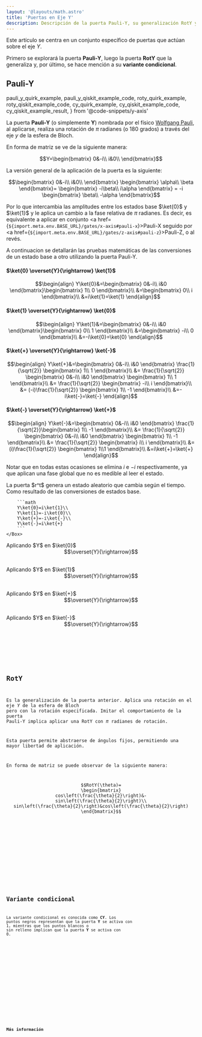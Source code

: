 ```yaml
---
layout: '@layouts/math.astro'
title: 'Puertas en Eje Y'
description: Descripción de la puerta Pauli-Y, su generalización RotY y su variante condicional CY, con ejemplos y aplicaciones.
---
```


Este artículo se centra en un conjunto específico de puertas que actúan sobre el eje $Y$. 

Primero se explorará la puerta **Pauli-Y**, luego la puerta **RotY** que la generaliza y, por último, se hace mención a su **variante condicional**.

## Pauli-Y

  pauli_y_quirk_example,
  pauli_y_qiskit_example_code,
  roty_quirk_example,
  roty_qiskit_example_code,
  cy_quirk_example,
  cy_qiskit_example_code,
  cy_qiskit_example_result,
} from '@code-snippets/y-axis'

La puerta **Pauli-Y** (o simplemente **Y**) nombrada por el físico <a href="https://en.wikipedia.org/wiki/Wolfgang_Pauli" target="_blank">Wolfgang Pauli</a>, al aplicarse, realiza una rotación de $\pi$ radianes (o 180 grados) a través del eje $y$ de la esfera de Bloch.

En forma de matriz se ve de la siguiente manera:

```math
Y=\begin{bmatrix}
0&-i\\
i&0\\
\end{bmatrix}
```

La versión general de la aplicación de la puerta es la siguiente:

```math
\begin{bmatrix}
0&-i\\
i&0\\
\end{bmatrix}
\begin{bmatrix}
\alpha\\
\beta
\end{bmatrix}=
\begin{bmatrix}
-i\beta\\
i\alpha
\end{bmatrix}
=
-i
\begin{bmatrix}
\beta\\
-\alpha
\end{bmatrix}
```

Por lo que intercambia las amplitudes entre los estados base $\ket{0}$ y $\ket{1}$ y le aplica un cambio a la fase relativa de $\pi$ radianes. Es decir, es equivalente a aplicar en conjunto <a href={`${import.meta.env.BASE_URL}/gates/x-axis#pauli-x`}>Pauli-X</a> seguido por <a href={`${import.meta.env.BASE_URL}/gates/z-axis#pauli-z`}>Pauli-Z</a>, o al revés.

<Collapsible title="Conversiones de estados base" level="h6">

A continuacion se detallarán las pruebas matemáticas de las conversiones de un estado base a otro utilizando la puerta Pauli-Y.

#### $\ket{0} \overset{Y}{\rightarrow} \ket{1}$

```math
\begin{align}
Y\ket{0}&=\begin{bmatrix}
0&-i\\
i&0
\end{bmatrix}\begin{bmatrix}
1\\
0
\end{bmatrix}\\
&=\begin{bmatrix}
0\\
i
\end{bmatrix}\\
&=i\ket{1}=\ket{1}
\end{align}
```

#### $\ket{1} \overset{Y}{\rightarrow} \ket{0}$

```math
\begin{align}
Y\ket{1}&=\begin{bmatrix}
0&-i\\
i&0
\end{bmatrix}\begin{bmatrix}
0\\
1
\end{bmatrix}\\
&=\begin{bmatrix}
-i\\
0
\end{bmatrix}\\
&=-i\ket{0}=\ket{0}
\end{align}
```

#### $\ket{+} \overset{Y}{\rightarrow} \ket{-}$

```math
\begin{align}
Y\ket{+}&=\begin{bmatrix}
0&-i\\
i&0
\end{bmatrix}
\frac{1}{\sqrt{2}}
\begin{bmatrix}
1\\
1
\end{bmatrix}\\
&=
\frac{1}{\sqrt{2}}
\begin{bmatrix}
0&-i\\
i&0
\end{bmatrix}
\begin{bmatrix}
1\\
1
\end{bmatrix}\\
&=
\frac{1}{\sqrt{2}}
\begin{bmatrix}
-i\\
i
\end{bmatrix}\\
&=
(-i)\frac{1}{\sqrt{2}}
\begin{bmatrix}
1\\
-1
\end{bmatrix}\\
&=-i\ket{-}=\ket{-}
\end{align}
```
#### $\ket{-} \overset{Y}{\rightarrow} \ket{+}$

```math
\begin{align}
Y\ket{-}&=\begin{bmatrix}
0&-i\\
i&0
\end{bmatrix}
\frac{1}{\sqrt{2}}\begin{bmatrix}
1\\
-1
\end{bmatrix}\\
&=
\frac{1}{\sqrt{2}}
\begin{bmatrix}
0&-i\\
i&0
\end{bmatrix}
\begin{bmatrix}
1\\
-1
\end{bmatrix}\\
&=
\frac{1}{\sqrt{2}}
\begin{bmatrix}
i\\
i
\end{bmatrix}\\
&=
(i)\frac{1}{\sqrt{2}}
\begin{bmatrix}
1\\1
\end{bmatrix}\\
&=i\ket{+}=\ket{+}
\end{align}
```
Notar que en todas estas ocasiones se elimina $i$ e $-i$ respectivamente, ya que aplican una fase global que no es medible al leer el estado.

</Collapsible>


<Tabs>
  <TabItem label='Quirk'>
    <Box>
        <QuantumCircuit src={pauli_y_quirk_example} />
        La puerta $r^t$ genera un estado aleatorio que cambia según el tiempo.
    </Box>
  </TabItem>
  <TabItem label="Dirac">
    <Box>
        Como resultado de las conversiones de estados base.

        ```math
        Y\ket{0}=i\ket{1}\\
        Y\ket{1}=-i\ket{0}\\
        Y\ket{+}=-i\ket{-}\\
        Y\ket{-}=i\ket{+}
        ```
    </Box>
  </TabItem>
  <TabItem label='Círculos'>
    <Box>
        Aplicando $Y$ en $\ket{0}$
        <div style="display: flex; justify-content:center; align-items:center; margin-bottom:30px; flex-direction:row">
            <Circle width={'80'} phase={"0"} prob={1} label={"\\ket{0}"}/>
            <Circle width={'80'} phase={"0"} prob={0} label={"\\ket{1}"}/>
            $$\overset{Y}{\rightarrow}$$ 
            <Circle width={'80'} phase={"0"} prob={0} label={"\\ket{0}"}/>
            <Circle width={'80'} phase={"90"} prob={1} label={"\\ket{1}"}/>
        </div>
        Aplicando $Y$ en $\ket{1}$
        <div style="display: flex; justify-content:center; align-items:center; margin-bottom:30px; flex-direction:row">
            <Circle width={'80'} phase={"0"} prob={0} label={"\\ket{0}"}/>
            <Circle width={'80'} phase={"0"} prob={1} label={"\\ket{1}"}/>
            $$\overset{Y}{\rightarrow}$$ 
            <Circle width={'80'} phase={"-90"} prob={1} label={"\\ket{0}"}/>
            <Circle width={'80'} phase={"0"} prob={0} label={"\\ket{1}"}/>
        </div>
        Aplicando $Y$ en $\ket{+}$
        <div style="display: flex; justify-content:center; align-items:center; margin-bottom:30px; flex-direction:row">
            <Circle width={'80'} phase={"0"} prob={0.5} label={"\\ket{0}"}/>
            <Circle width={'80'} phase={"0"} prob={0.5} label={"\\ket{1}"}/>
            $$\overset{Y}{\rightarrow}$$ 
            <Circle width={'80'} phase={"270"} prob={0.5} label={"\\ket{0}"}/>
            <Circle width={'80'} phase={"90"} prob={0.5} label={"\\ket{1}"}/>
        </div>
        Aplicando $Y$ en $\ket{-}$
        <div style="display: flex; justify-content:center; align-items:center; margin-bottom:30px; flex-direction:row">
            <Circle width={'80'} phase={"0"} prob={0.5} label={"\\ket{0}"}/>
            <Circle width={'80'} phase={"180"} prob={0.5} label={"\\ket{1}"}/>
            $$\overset{Y}{\rightarrow}$$ 
            <Circle width={'80'} phase={"90"} prob={0.5} label={"\\ket{0}"}/>
            <Circle width={'80'} phase={"90"} prob={0.5} label={"\\ket{1}"}/>
        </div>
    </Box>
  </TabItem>
  <TabItem label='Qiskit'> 
    <Box>
        <Code
          code={pauli_y_qiskit_example_code}
          lang='py'
        />
    </Box>
  </TabItem>
</Tabs>

## RotY

Es la generalización de la puerta anterior. Aplica una rotación en el eje $Y$ de la esfera de Bloch pero con la rotación especificada. Imitar el comportamiento de la puerta Pauli-Y implica aplicar una RotY con $\pi$ radianes de rotación.

Esta puerta permite abstraerse de ángulos fijos, permitiendo una mayor libertad de aplicación.

En forma de matriz se puede observar de la siguiente manera:

```math
RotY(\theta)=
\begin{bmatrix}
cos\left(\frac{\theta}{2}\right)&- sin\left(\frac{\theta}{2}\right)\\
sin\left(\frac{\theta}{2}\right)&cos\left(\frac{\theta}{2}\right)
\end{bmatrix}
```

<Tabs>
  <TabItem label='Quirk'>
    <Box>
      <QuantumCircuit src={roty_quirk_example} />
    </Box>
  </TabItem>
  <TabItem label='Qiskit'>
    <Box>
      <Code code={roty_qiskit_example_code} lang='py' />
    </Box>
  </TabItem>
</Tabs>

## Variante condicional

La variante condicional es conocida como **CY**. Los puntos negros representan que la puerta **Y** se activa con $1$, mientras que los puntos blancos o sin relleno implican que la puerta **Y** se activa con $0$.

<Tabs>
  <TabItem label='Quirk'>
    <Box>
      <QuantumCircuit src={cy_quirk_example} />
    </Box>
  </TabItem>
  <TabItem label='Qiskit'>
    <Box>
      <Tabs>
        <TabItem label='Código'>
          <Code code={cy_qiskit_example_code} lang='py' />
        </TabItem>
        <TabItem label='Resultado'>
          <Code code={cy_qiskit_example_result} lang='text' />
        </TabItem>
      </Tabs>
    </Box>
  </TabItem>
</Tabs>

## Más información

<Recommendations />
<BibItem id="wong" prefix="Capítulo 2.6.3, " rate="r" />
<BibItem id='basicGatesSoar' rate='a' />
<BibItem id='oreilly' rate='o' prefix='Capítulo 2, ' />
